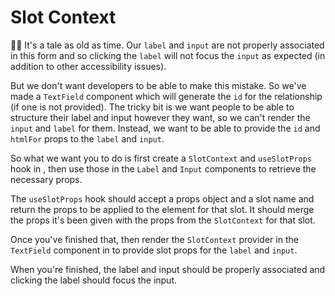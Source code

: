 # Slot Context

👨‍💼 It's a tale as old as time. Our `label` and `input` are not properly
associated in this form and so clicking the `label` will not focus the `input`
as expected (in addition to other accessibility issues).

But we don't want developers to be able to make this mistake. So we've made a
`TextField` component which will generate the `id` for the relationship (if one
is not provided). The tricky bit is we want people to be able to structure their
label and input however they want, so we can't render the `input` and `label`
for them. Instead, we want to be able to provide the `id` and `htmlFor` props to
the `label` and `input`.

So what we want you to do is first create a `SlotContext` and `useSlotProps`
hook in <InlineFile file="slots.tsx" />, then use those in the `Label` and
`Input` components to retrieve the necessary props.

The `useSlotProps` hook should accept a props object and a slot name and return
the props to be applied to the element for that slot. It should merge the props
it's been given with the props from the `SlotContext` for that slot.

Once you've finished that, then render the `SlotContext` provider in the
`TextField` component in <InlineFile file="text-field.tsx" /> to provide slot
props for the `label` and `input`.

When you're finished, the label and input should be properly associated and
clicking the label should focus the input.
